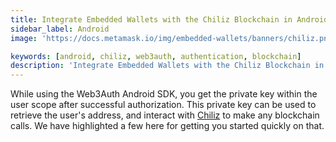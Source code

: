 ```yaml
---
title: Integrate Embedded Wallets with the Chiliz Blockchain in Android
sidebar_label: Android
image: 'https://docs.metamask.io/img/embedded-wallets/banners/chiliz.png'

keywords: [android, chiliz, web3auth, authentication, blockchain]
description: 'Integrate Embedded Wallets with the Chiliz Blockchain in Android | Embedded Wallets'
---
```



<SEO
  title="Integrate Embedded Wallets with the Chiliz Blockchain in Android"
  description="Integrate Embedded Wallets with the Chiliz Blockchain in Android | Embedded Wallets"
  image="https://docs.metamask.io/img/embedded-wallets/banners/chiliz.png"
  slug="/embedded-wallets/connect-blockchain/evm/chiliz/android"
/>

While using the Web3Auth Android SDK, you get the private key within the user scope after successful authorization. This private key can be used to retrieve the user's address, and interact with [Chiliz](https://chiliz.com) to make any blockchain calls. We have highlighted a few here for getting you started quickly on that.

<EVMInteraction />
